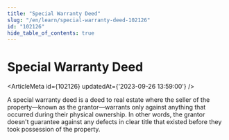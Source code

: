 ```yaml
---
title: "Special Warranty Deed"
slug: "/en/learn/special-warranty-deed-102126"
id: "102126"
hide_table_of_contents: true
---
```



# Special Warranty Deed

<ArticleMeta id={102126} updatedAt={'2023-09-26 13:59:00'} />
<div className='border-solid border-b border-t-0 my-4 border-[var(--ifm-color-gray-300)]' />

A special warranty deed is a deed to real estate where the seller of the property—known as the grantor—warrants only against anything that occurred during their physical ownership. In other words, the grantor doesn't guarantee against any defects in clear title that existed before they took possession of the property.
